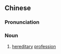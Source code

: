 {{also|世业}}
==Chinese==
{{zh-forms|s=世业}}

===Pronunciation===
{{zh-pron
|m=shìyè
|ma=y
|cat=n
}}

===Noun===
{{zh-noun}}

# [[hereditary]] [[profession]]